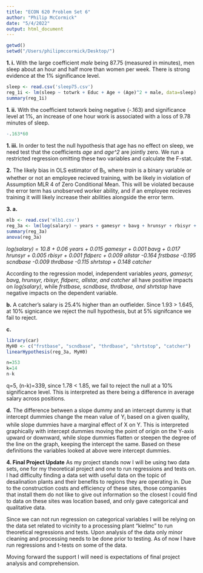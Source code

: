 ```yaml
---
title: "ECON 620 Problem Set 6"
author: "Philip McCormick"
date: "5/4/2022"
output: html_document
---
```


```r
getwd()
setwd("/Users/philipmccormick/Desktop/")
```

**1. i.** With the large coefficient *male* being 87.75 (measured in minutes), men sleep about an hour and half more than women per week. There is strong evidence at the 1% significance level.

```r
sleep <- read.csv('sleep75.csv')
reg_1i <- lm(sleep ~ totwrk + Educ + Age + (Age)^2 + male, data=sleep)
summary(reg_1i)
```
**1. ii.** With the coefficient totwork being negative (-.163) and significance level at 1%, an increase of one hour work is associated with a loss of 9.78 minutes of sleep.
```r
-.163*60
```
**1. iii.** In order to test the null hypothesis that age has no effect on sleep, we need test that the coefficients *age* and *age^2* are jointly zero. We run a restricted regression omitting these two variables and calculate the F-stat.

**2.** The likely bias in OLS estimator of B~1~, where *train* is a binary variable or whether or not an employee recieved training, with be likely in violation of Assumption MLR 4 of Zero Conditional Mean. This will be violated because the error term has unobserved worker ability, and if an employee recieves training it willl likely increase their abilities alongside the error term.

**3. a.**
```r
mlb <- read.csv('mlb1.csv')
reg_3a <- lm(log(salary) ~ years + gamesyr + bavg + hrunsyr + rbisyr + runsyr + fldperc + allstar + frstbase + scndbase + thrdbase + shrtstop + catcher, data=mlb)
summary(reg_3a)
anova(reg_3a)
```
*log(salary) = 10.8 + 0.06 years + 0.015 gamesyr + 0.001 bavg +  0.017 hrunsyr + 0.005 rbisyr + 0.001 fldperc + 0.009 allstar -0.164 frstbase -0.195 scndbase -0.009 thrdbase -0.115 shrtstop + 0.148 catcher*

According to the regression model, independent variables *years, gamesyr, bavg, hrunsyr, rbisyr, fldperc, allstar, and catcher* all have positive impacts on *log(salary)*, while *frstbase, scndbase, thrdbase, and shrtstop* have negative impacts on the dependent variable.

**b.** 
A catcher's salary is 25.4% higher than an outfielder. Since 1.93 > 1.645, at 10% signicance we reject the null hypothesis, but at 5% signifcance we fail to reject.

**c.**
```r
library(car)
MyH0 <- c("frstbase", "scndbase", "thrdbase", "shrtstop", "catcher")
linearHypothesis(reg_3a, MyH0)

n=353
k=14
n-k 
```
q=5, (n-k)=339, since 1.78 < 1.85, we fail to reject the null at a 10% significance level. This is interpreted as there being a difference in average salary across positions.

**d.** The difference between a slope dummy and an intercept dummy is that intercept dummies change the mean value of Y~i~ based on a given quality, while slope dummies have a marginal effect of X on Y. This is interpreted graphically with intercept dummies moving the point of origin on the Y-axis upward or downward, while slope dummies flatten or steepen the degree of the line on the graph, keeping the intercept the same. Based on these definitions the variables looked at above were intercept dummies.

**4. Final Project Update**
As my project stands now I will be using two data sets, one for my theoretical project and one to run regressions and tests on. I had difficulty finding a data set with useful data on the topic of desalination plants and their benefits to regions they are operating in. Due to the construction costs and efficiency of these sites, those companies that install them do not like to give out information so the closest I could find to data on these sites was location based, and only gave categorical and qualitative data. 

Since we can not run regression on categorical variables I will be relying on the data set related to vicinity to a processing plant "kielmc" to run theoretical regressions and tests. Upon analysis of the data only minor cleaning and processing needs to be done prior to testing. As of now I have run regressions and t-tests on some of the data.

Moving forward the support I will need is expectations of final project analysis and comprehension.
